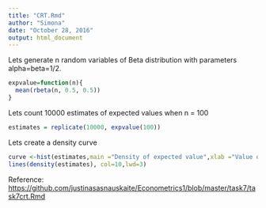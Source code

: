 ```yaml
---
title: "CRT.Rmd"
author: "Simona"
date: "October 28, 2016"
output: html_document
---
```

Lets generate n random variables of Beta distribution with parameters alpha=beta=1/2. 
```r
expvalue=function(n){
  mean(rbeta(n, 0.5, 0.5))
}
```
Lets count 10000 estimates of expected values when n = 100
```r
estimates = replicate(10000, expvalue(100))
```
Lets create a density curve
```r
curve <-hist(estimates,main ="Density of expected value",xlab ="Value of expected value",ylab = "Density", probability = TRUE)
lines(density(estimates), col=10,lwd=3)
```
Reference: <https://github.com/justinasasnauskaite/Econometrics1/blob/master/task7/task7crt.Rmd>